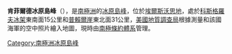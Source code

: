 {{coord|73|46|S|99|3|W|source:GNIS|display=title}}

'''肯菲爾德冰原島峰'''（{{lang-en|Kenfield Nunatak}}），是[[南極洲|南極洲]]的[[冰原島峰|冰原島峰]]，位於[[埃爾斯沃思地|埃爾斯沃思地]]，處於[[科斯格羅夫冰架|科斯格羅夫冰架]]東南面15公里和[[普賴爾崖|普賴爾崖]]東北面31公里，[[美國地質調查局|美國地質調查局]]根據測量和該國海軍的空中照片繪入地圖，現時由[[南極條約體系|南極條約體系]]管理。

{{DEFAULTSORT:Kenfield Nunatak}}
[[Category:南極洲冰原島峰|Category:南極洲冰原島峰]]


{{EllsworthLand-geo-stub}}